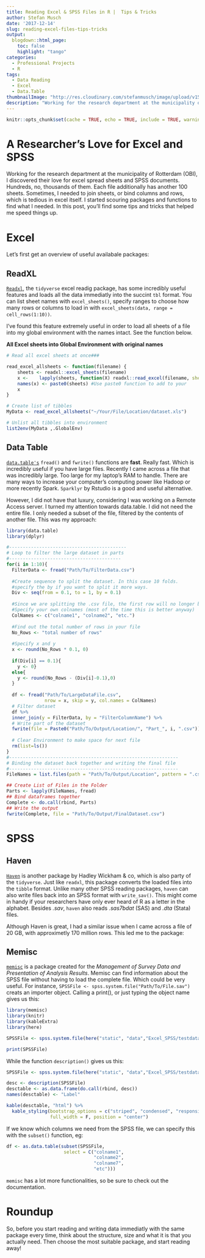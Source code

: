 ```yaml
---
title: Reading Excel & SPSS Files in R |  Tips & Tricks
author: Stefan Musch
date: '2017-12-14'
slug: reading-excel-files-tips-tricks
output:
  blogdown::html_page:
    toc: false
    highlight: "tango"
categories:
  - Professional Projects
  - R
tags:
  - Data Reading
  - Excel
  - Data.Table
thumbnailImage: "http://res.cloudinary.com/stefanmusch/image/upload/v1513248425/thumbnail/Excel.png"
description: "Working for the research department at the municipality of Rotterdam (OBI), I discovered their love for excel spread sheets and SPSS documents. In this post, you'll find some tips and tricks that helped me speed things up."
---
```


```r
knitr::opts_chunk$set(cache = TRUE, echo = TRUE, include = TRUE, warning = FALSE, message = FALSE)
```

# A Researcher's Love for Excel and SPSS

Working for the research department at the municipality of Rotterdam (OBI), I discovered their love for excel spread sheets and SPSS documents. Hundreds, no, thousands of them. Each file additionally has another 100 sheets. Sometimes, I needed to join sheets, or bind columns and rows, which is tedious in excel itself. I started scouring packages and functions to find what I needed. In this post, you'll find some tips and tricks that helped me speed things up.

# Excel

Let's first get an overview of useful availabale packages:

## ReadXL

[`Readxl`](https://cran.r-project.org/web/packages/readxl/index.html), the `tidyverse` excel readig package, has some incredibly useful features and loads all the data immediatly into the succint `tbl` format. You can list sheet names with `excel_sheets()`, specify ranges to choose how many rows or columns to load in with `excel_sheets(data, range = cell_rows(1:10))`. 

I've found this feature extremely useful in order to load  all sheets of a file into my global environment with the names intact. See the function below.


**All Excel sheets into Global Environment with original names**
```r
# Read all excel sheets at once###

read_excel_allsheets <- function(filename) {
    sheets <- readxl::excel_sheets(filename)
    x <-    lapply(sheets, function(X) readxl::read_excel(filename, sheet = X))
    names(x) <- paste0(sheets) #Use paste0 function to add to your
    x
}

# Create list of tibbles
MyData <- read_excel_allsheets("~/Your/File/Location/dataset.xls")

# Unlist all tibbles into environment
list2env(MyData ,.GlobalEnv)

```

## Data Table

[`data.table's`](https://cran.r-project.org/web/packages/data.table/index.html) `fread()` and `fwrite()` functions are **fast**. Really fast. Which is incredibly useful if you have large files. Recently I came across a file that was incredibly large. Too large for my laptop's RAM to handle. There are many ways to increase your computer's computing power like Hadoop or more recently Spark. `Sparklyr` by Rstudio is a good and useful alternative. 

However, I did not have that luxury, considering I was working on a Remote Access server. I turned my attention towards data.table. I did not need the entire file. I only needed a subset of the file, filtered by the contents of another file. This was my approach:

```r
library(data.table)
library(dplyr)

#-------------------------------------------
# Loop to filter the large dataset in parts
#-----------------------------------------
for(i in 1:10){
  FilterData <- fread("Path/To/FilterData.csv")
  
  #Create sequence to split the dataset. In this case 10 folds. 
  #specify the by if you want to split it more ways.
  Div <- seq(from = 0.1, to = 1, by = 0.1) 
  
  #Since we are splitting the .csv file, the first row will no longer be the header. 
  #Specify your own colnames (most of the time this is better anyway)
  ColNames <- c("colname1", "colname2", "etc.")
  
  #Find out the total number of rows in your file
  No_Rows <- "total number of rows"
  
  #Specify x and y
  x <- round(No_Rows * 0.1, 0)
  
  if(Div[i] == 0.1){
    y <- 0}
  else{
    y <- round(No_Rows - (Div[i]-0.1),0)
  }
  
  df <- fread("Path/To/LargeDataFile.csv", 
              nrow = x, skip = y, col.names = ColNames)
  # Filter dataset
  df %>%
  inner_join(y = FilterData, by = "FilterColumnName") %>%
  # Write part of the dataset
  fwrite(file = Paste0("Path/To/Output/Location/", "Part_", i, ".csv")) 
  
  # Clear Environment to make space for next file
  rm(list=ls())
}
#--------------------------------------------------------------
# Binding the dataset back together and writing the final file
#--------------------------------------------------------------
FileNames = list.files(path = "Path/To/Output/Location", pattern = ".csv", full.names = T)

## Create List of Files in the Folder
Parts <- lapply(FileNames, fread)
## Bind dataframes together
Complete <- do.call(rbind, Parts)
## Write the output
fwrite(Complete, file = "Path/To/Output/FinalDataset.csv")

```

# SPSS

## Haven

[`Haven`](https://cran.r-project.org/web/packages/haven/index.html) is another package by Hadley Wickham & co, which is also party of the `tidyverse`. Just like `readxl`, this package converts the loaded files into the `tibble` format. Unlike many other SPSS reading packages, `haven` can also write files back into an SPSS format with `write_sav()`. This might come in handy if your researchers have only ever heard of R as a letter in the alphabet. Besides *.sav*, `haven` also reads *.sas7bdat* (SAS) and *.dta* (Stata) files. 

Although Haven is great, I had a similar issue when I came across a file of 20 GB, with approximetly 170 million rows. This led me to the package: 

## Memisc

[`memisc`](https://cran.r-project.org/web/packages/memisc/index.html) is a package created for the *Management of Survey Data and Presentation of Analysis Results*. Memisc can find information about the SPSS file without having to load the complete file. Which could be very useful. 
For instance, `SPSSFile <- spss.system.file("Path/To/File.sav")` creats an importer object. Calling a print(), or just typing the object name gives us this:
  
```r
library(memisc)
library(knitr)
library(kableExtra)
library(here)

SPSSFile <- spss.system.file(here("static", "data","Excel_SPSS/testdata.sav"))

print(SPSSFile)
```
While the function `description()` gives us this:
  
```r

SPSSFile <- spss.system.file(here("static", "data","Excel_SPSS/testdata.sav"))

desc <- description(SPSSFile)
desctable <- as.data.frame(do.call(rbind, desc))
names(desctable) <- "Label"

kable(desctable, "html") %>%
  kable_styling(bootstrap_options = c("striped", "condensed", "responsive"), 
                full_width = F, position = "center")
```

If we know which columns we need from the SPSS file, we can specify this with the `subset()` function, eg:

```r

df <- as.data.table(subset(SPSSFile, 
                     select = C("colname1",
                                "colname2",
                                "colname7",
                                "etc")))
```

`memisc` has a lot more functionalities, so be sure to check out the documentation. 

# Roundup

So, before you start reading and writing data immediatly with the same package every time, think about the structure, size and what it is that you actually need. Then choose the most suitable package, and start reading away!